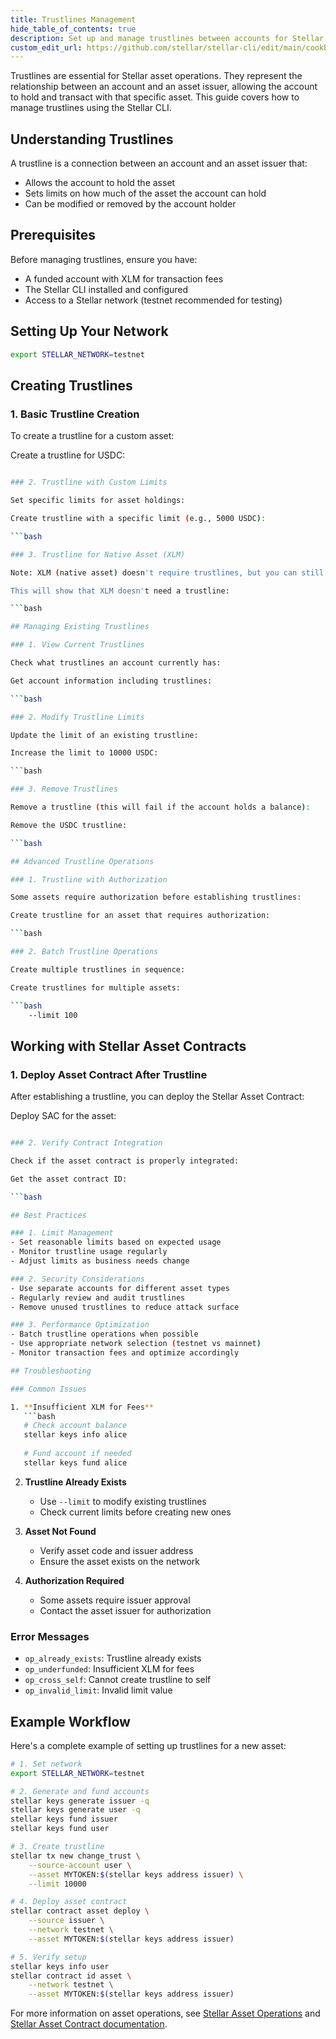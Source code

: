 ```yaml
---
title: Trustlines Management
hide_table_of_contents: true
description: Set up and manage trustlines between accounts for Stellar assets
custom_edit_url: https://github.com/stellar/stellar-cli/edit/main/cookbook/trustlines-management.mdx
---
```


Trustlines are essential for Stellar asset operations. They represent the relationship between an account and an asset issuer, allowing the account to hold and transact with that specific asset. This guide covers how to manage trustlines using the Stellar CLI.

## Understanding Trustlines

A trustline is a connection between an account and an asset issuer that:
- Allows the account to hold the asset
- Sets limits on how much of the asset the account can hold
- Can be modified or removed by the account holder

## Prerequisites

Before managing trustlines, ensure you have:
- A funded account with XLM for transaction fees
- The Stellar CLI installed and configured
- Access to a Stellar network (testnet recommended for testing)

## Setting Up Your Network

```bash
export STELLAR_NETWORK=testnet
```

## Creating Trustlines

### 1. Basic Trustline Creation

To create a trustline for a custom asset:

Create a trustline for USDC:

```bash

### 2. Trustline with Custom Limits

Set specific limits for asset holdings:

Create trustline with a specific limit (e.g., 5000 USDC):

```bash

### 3. Trustline for Native Asset (XLM)

Note: XLM (native asset) doesn't require trustlines, but you can still use the command for consistency:

This will show that XLM doesn't need a trustline:

```bash

## Managing Existing Trustlines

### 1. View Current Trustlines

Check what trustlines an account currently has:

Get account information including trustlines:

```bash

### 2. Modify Trustline Limits

Update the limit of an existing trustline:

Increase the limit to 10000 USDC:

```bash

### 3. Remove Trustlines

Remove a trustline (this will fail if the account holds a balance):

Remove the USDC trustline:

```bash

## Advanced Trustline Operations

### 1. Trustline with Authorization

Some assets require authorization before establishing trustlines:

Create trustline for an asset that requires authorization:

```bash

### 2. Batch Trustline Operations

Create multiple trustlines in sequence:

Create trustlines for multiple assets:

```bash
    --limit 100
```

## Working with Stellar Asset Contracts

### 1. Deploy Asset Contract After Trustline

After establishing a trustline, you can deploy the Stellar Asset Contract:

Deploy SAC for the asset:

```bash

### 2. Verify Contract Integration

Check if the asset contract is properly integrated:

Get the asset contract ID:

```bash

## Best Practices

### 1. Limit Management
- Set reasonable limits based on expected usage
- Monitor trustline usage regularly
- Adjust limits as business needs change

### 2. Security Considerations
- Use separate accounts for different asset types
- Regularly review and audit trustlines
- Remove unused trustlines to reduce attack surface

### 3. Performance Optimization
- Batch trustline operations when possible
- Use appropriate network selection (testnet vs mainnet)
- Monitor transaction fees and optimize accordingly

## Troubleshooting

### Common Issues

1. **Insufficient XLM for Fees**
   ```bash
   # Check account balance
   stellar keys info alice
   
   # Fund account if needed
   stellar keys fund alice
   ```

2. **Trustline Already Exists**
   - Use `--limit` to modify existing trustlines
   - Check current limits before creating new ones

3. **Asset Not Found**
   - Verify asset code and issuer address
   - Ensure the asset exists on the network

4. **Authorization Required**
   - Some assets require issuer approval
   - Contact the asset issuer for authorization

### Error Messages

- `op_already_exists`: Trustline already exists
- `op_underfunded`: Insufficient XLM for fees
- `op_cross_self`: Cannot create trustline to self
- `op_invalid_limit`: Invalid limit value

## Example Workflow

Here's a complete example of setting up trustlines for a new asset:

```bash
# 1. Set network
export STELLAR_NETWORK=testnet

# 2. Generate and fund accounts
stellar keys generate issuer -q
stellar keys generate user -q
stellar keys fund issuer
stellar keys fund user

# 3. Create trustline
stellar tx new change_trust \
    --source-account user \
    --asset MYTOKEN:$(stellar keys address issuer) \
    --limit 10000

# 4. Deploy asset contract
stellar contract asset deploy \
    --source issuer \
    --network testnet \
    --asset MYTOKEN:$(stellar keys address issuer)

# 5. Verify setup
stellar keys info user
stellar contract id asset \
    --network testnet \
    --asset MYTOKEN:$(stellar keys address issuer)
```

For more information on asset operations, see [Stellar Asset Operations](./stellar-asset-operations.mdx) and [Stellar Asset Contract documentation](../../../tokens/stellar-asset-contract.mdx).

